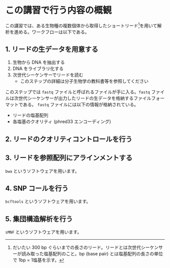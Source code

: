 # この講習で行う内容の概観

この講習では、ある生物種の複数個体から取得したショートリード[^1]を用いて解析を進める。ワークフローは以下である。

## 1. リードの生データを用意する
1. 生物から DNA を抽出する
2. DNA をライブラリ化する
3. 次世代シーケンサーでリードを読む 
    - このステップの詳細は分子生物学の教科書等を参照してください

このステップでは `fastq` ファイルと呼ばれるファイルが手に入る。`fastq` ファイルは次世代シーケンサーが出力したリードの生データを格納するファイルフォーマットである。
`fastq` ファイルには以下の情報が格納されている。
- リードの塩基配列
- 各塩基のクオリティ (phred33 エンコーディング)


## 2. リードのクオリティコントロールを行う

## 3. リードを参照配列にアラインメントする

`bwa` というソフトウェアを用います。

## 4. SNP コールを行う

`bcftools` というソフトウェアを用います。

## 5. 集団構造解析を行う

`sMNF` というソフトウェアを用います。

[^1]: だいたい 300 bp ぐらいまでの長さのリード。リードとは次世代シーケンサーが読み取った塩基配列のこと。bp (base pair) とは塩基配列の長さの単位で 1bp = 1塩基を示す。
[^2]: ある生物種の特定系統の全染色体の全塩基配列。研究目的で公開されている場合があり、普通系コムギの場合 Chinese Spring という品種の全塩基配列がインターネット上で公開されている。 
[^3]: 各リードが参照配列のどの部分に該当するかを調べること。